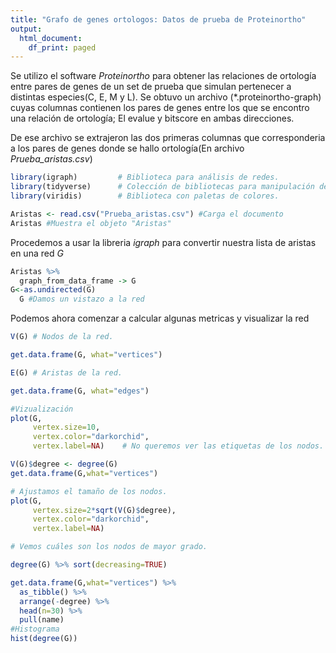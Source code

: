 ---
title: "Grafo de genes ortologos: Datos de prueba de Proteinortho"
output:
  html_document:
    df_print: paged
---

Se utilizo el software *Proteinortho* para obtener las relaciones de ortología entre pares de genes de un set de prueba que simulan pertenecer a distintas especies(C, E, M y L). Se obtuvo un archivo (\*.proteinortho-graph) cuyas columnas contienen los pares de genes entre los que se encontro una relación de ortología; El evalue y bitscore en ambas direcciones.

De ese archivo se extrajeron las dos primeras columnas que corresponderia a los pares de genes donde se hallo ortología(En archivo *Prueba_aristas.csv*)

```{r, echo=TRUE, warning=FALSE, cache=FALSE, message=FALSE}

library(igraph)         # Biblioteca para análisis de redes.
library(tidyverse)      # Colección de bibliotecas para manipulación de datos.
library(viridis)        # Biblioteca con paletas de colores.

Aristas <- read.csv("Prueba_aristas.csv") #Carga el documento
Aristas #Muestra el objeto "Aristas"
```
Procedemos a usar la libreria *igraph* para convertir nuestra lista de aristas en una red *G*
```{r}
Aristas %>%
  graph_from_data_frame -> G
G<-as.undirected(G)
  G #Damos un vistazo a la red
```
Podemos ahora comenzar a calcular algunas metricas y visualizar la red
```{r}

V(G) # Nodos de la red.

get.data.frame(G, what="vertices")

E(G) # Aristas de la red.

get.data.frame(G, what="edges") 
```
```{r}
#Vizualización
plot(G,
     vertex.size=10,
     vertex.color="darkorchid",
     vertex.label=NA)    # No queremos ver las etiquetas de los nodos.

V(G)$degree <- degree(G)
get.data.frame(G,what="vertices")

# Ajustamos el tamaño de los nodos.
plot(G,
     vertex.size=2*sqrt(V(G)$degree),
     vertex.color="darkorchid",
     vertex.label=NA)

# Vemos cuáles son los nodos de mayor grado.

degree(G) %>% sort(decreasing=TRUE)

get.data.frame(G,what="vertices") %>%
  as_tibble() %>%
  arrange(-degree) %>%
  head(n=30) %>%
  pull(name)
#Histograma
hist(degree(G)) 
```

